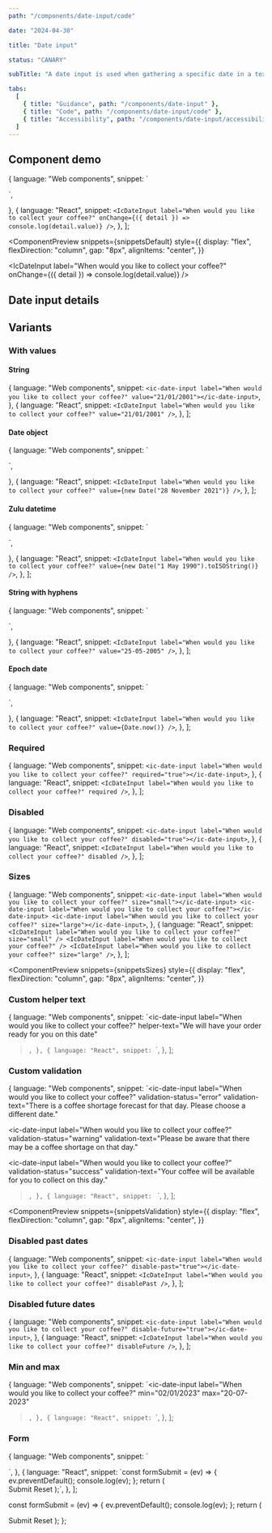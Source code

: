 ```yaml
---
path: "/components/date-input/code"

date: "2024-04-30"

title: "Date input"

status: "CANARY"

subTitle: "A date input is used when gathering a specific date in a text-based format."

tabs:
  [
    { title: "Guidance", path: "/components/date-input" },
    { title: "Code", path: "/components/date-input/code" },
    { title: "Accessibility", path: "/components/date-input/accessibility" },
  ]
---
```



## Component demo

  {
    language: "Web components",
    snippet: `<ic-date-input label="When would you like to collect your coffee?"></ic-date-input>
<script>
  const dateInput = document.querySelector("ic-date-input");
  dateInput.addEventListener("icChange", function ({ detail }) {
    console.log(detail.value);
  });
</script>`,
  },
  {
    language: "React",
    snippet: `<IcDateInput
  label="When would you like to collect your coffee?"
  onChange={({ detail }) => console.log(detail.value)}
/>`,
  },
];

<ComponentPreview
  snippets={snippetsDefault}
  style={{
    display: "flex",
    flexDirection: "column",
    gap: "8px",
    alignItems: "center",
  }}
>
  <IcDateInput
    label="When would you like to collect your coffee?"
    onChange={({ detail }) => console.log(detail.value)}
  />
</ComponentPreview>

## Date input details

<ComponentDetails component="ic-date-input" canary />

## Variants

### With values

#### String

  {
    language: "Web components",
    snippet: `<ic-date-input label="When would you like to collect your coffee?" value="21/01/2001"></ic-date-input>`,
  },
  {
    language: "React",
    snippet: `<IcDateInput label="When would you like to collect your coffee?" value="21/01/2001" />`,
  },
];

<ComponentPreview snippets={snippetsStringValue}>
  <IcDateInput
    label="When would you like to collect your coffee?"
    value="21/01/2001"
  />
</ComponentPreview>

#### Date object

  {
    language: "Web components",
    snippet: `<ic-date-input label="When would you like to collect your coffee?"></ic-date-input>
<script>
  const dateInputDate = document.querySelector("ic-date-input");
  dateInputDate.value = new Date("28 November 2021");
</script>`,
  },
  {
    language: "React",
    snippet: `<IcDateInput
  label="When would you like to collect your coffee?"
  value={new Date("28 November 2021")}
/>`,
  },
];

<ComponentPreview snippets={snippetsDateObject}>
  <IcDateInput
    label="When would you like to collect your coffee?"
    value={new Date("28 November 2021")}
  />
</ComponentPreview>

#### Zulu datetime

  {
    language: "Web components",
    snippet: `<ic-date-input label="When would you like to collect your coffee?"></ic-date-input>
<script>
  const dateInputDate = document.querySelector("ic-date-input");
  dateInputDate.value = new Date("1 May 1990").toISOString();
</script>`,
  },
  {
    language: "React",
    snippet: `<IcDateInput
  label="When would you like to collect your coffee?"
  value={new Date("1 May 1990").toISOString()}
/>`,
  },
];

<ComponentPreview snippets={snippetsZulu}>
  <IcDateInput
    label="When would you like to collect your coffee?"
    value={new Date("1 May 1990").toISOString()}
  />
</ComponentPreview>

#### String with hyphens

  {
    language: "Web components",
    snippet: `<ic-date-input label="When would you like to collect your coffee?"></ic-date-input>
<script>
  const dateInputDate = document.querySelector("ic-date-input");
  dateInputDate.value = "25-05-2005";
</script>`,
  },
  {
    language: "React",
    snippet: `<IcDateInput label="When would you like to collect your coffee?" value="25-05-2005" />`,
  },
];

<ComponentPreview snippets={snippetsHyphens}>
  <IcDateInput
    label="When would you like to collect your coffee?"
    value="25-05-2005"
  />
</ComponentPreview>

#### Epoch date

  {
    language: "Web components",
    snippet: `<ic-date-input label="When would you like to collect your coffee?"></ic-date-input>
<script>
  const dateInputDate = document.querySelector("ic-date-input");
  dateInputString.value = Date.now();
</script>`,
  },
  {
    language: "React",
    snippet: `<IcDateInput
  label="When would you like to collect your coffee?"
  value={Date.now()}
/>`,
  },
];

<ComponentPreview snippets={snippetsEpoch}>
  <IcDateInput
    label="When would you like to collect your coffee?"
    value={Date.now()}
  />
</ComponentPreview>

### Required

  {
    language: "Web components",
    snippet: `<ic-date-input label="When would you like to collect your coffee?" required="true"></ic-date-input>`,
  },
  {
    language: "React",
    snippet: `<IcDateInput label="When would you like to collect your coffee?" required />`,
  },
];

<ComponentPreview snippets={snippetsRequired}>
  <IcDateInput label="When would you like to collect your coffee?" required />
</ComponentPreview>

### Disabled

  {
    language: "Web components",
    snippet: `<ic-date-input label="When would you like to collect your coffee?" disabled="true"></ic-date-input>`,
  },
  {
    language: "React",
    snippet: `<IcDateInput label="When would you like to collect your coffee?" disabled />`,
  },
];

<ComponentPreview snippets={snippetsDisabled}>
  <IcDateInput label="When would you like to collect your coffee?" disabled />
</ComponentPreview>

### Sizes

  {
    language: "Web components",
    snippet: `<ic-date-input label="When would you like to collect your coffee?" size="small"></ic-date-input>
<ic-date-input label="When would you like to collect your coffee?"></ic-date-input>
<ic-date-input label="When would you like to collect your coffee?" size="large"></ic-date-input>`,
  },
  {
    language: "React",
    snippet: `<IcDateInput label="When would you like to collect your coffee?" size="small" />
<IcDateInput label="When would you like to collect your coffee?" />
<IcDateInput label="When would you like to collect your coffee?" size="large" />`,
  },
];

<ComponentPreview
  snippets={snippetsSizes}
  style={{
    display: "flex",
    flexDirection: "column",
    gap: "8px",
    alignItems: "center",
  }}
>
  <IcDateInput
    label="When would you like to collect your coffee?"
    size="small"
  />
  <IcDateInput label="When would you like to collect your coffee?" />
  <IcDateInput
    label="When would you like to collect your coffee?"
    size="large"
  />
</ComponentPreview>

### Custom helper text

  {
    language: "Web components",
    snippet: `<ic-date-input
  label="When would you like to collect your coffee?"
  helper-text="We will have your order ready for you on this date"
></ic-date-input>`,
  },
  {
    language: "React",
    snippet: `<IcDateInput
  label="When would you like to collect your coffee?"
  helperText="We will have your order ready for you on this date"
/>`,
  },
];

<ComponentPreview snippets={snippetsCustomHelperText}>
  <IcDateInput
    label="When would you like to collect your coffee?"
    helperText="We will have your order ready for you on this date"
  />
</ComponentPreview>

### Custom validation

  {
    language: "Web components",
    snippet: `<ic-date-input
  label="When would you like to collect your coffee?"
  validation-status="error"
  validation-text="There is a coffee shortage forecast for that day. Please choose a different date."
></ic-date-input>
<ic-date-input
  label="When would you like to collect your coffee?"
  validation-status="warning"
  validation-text="Please be aware that there may be a coffee shortage on that day."
></ic-date-input>
<ic-date-input
  label="When would you like to collect your coffee?"
  validation-status="success"
  validation-text="Your coffee will be available for you to collect on this day."
></ic-date-input>`,
  },
  {
    language: "React",
    snippet: `<IcDateInput
  label="When would you like to collect your coffee?"
  validationStatus="error"
  validationText="There is a coffee shortage forecast for that day. Please choose a different date."
/>
<IcDateInput
  label="When would you like to collect your coffee?"
  validationStatus="warning"
  validationText="Please be aware that there may be a coffee shortage on that day."
/>
<IcDateInput
  label="When would you like to collect your coffee?"
  validationStatus="success"
  validationText="Your coffee will be available for you to collect on this day."
/>`,
  },
];

<ComponentPreview
  snippets={snippetsValidation}
  style={{
    display: "flex",
    flexDirection: "column",
    gap: "8px",
    alignItems: "center",
  }}
>
  <IcDateInput
    label="When would you like to collect your coffee?"
    validationStatus="error"
    validationText="There is a coffee shortage forecast for that day. Please choose a different date."
  />
  <IcDateInput
    label="When would you like to collect your coffee?"
    validationStatus="warning"
    validationText="Please be aware that there may be a coffee shortage on that day."
  />
  <IcDateInput
    label="When would you like to collect your coffee?"
    validationStatus="success"
    validationText="Your coffee will be available for you to collect on this day."
  />
</ComponentPreview>

### Disabled past dates

  {
    language: "Web components",
    snippet: `<ic-date-input label="When would you like to collect your coffee?" disable-past="true"></ic-date-input>`,
  },
  {
    language: "React",
    snippet: `<IcDateInput label="When would you like to collect your coffee?" disablePast />`,
  },
];

<ComponentPreview snippets={snippetsDisabledPastDates}>
  <IcDateInput
    label="When would you like to collect your coffee?"
    disablePast
  />
</ComponentPreview>

### Disabled future dates

  {
    language: "Web components",
    snippet: `<ic-date-input label="When would you like to collect your coffee?" disable-future="true"></ic-date-input>`,
  },
  {
    language: "React",
    snippet: `<IcDateInput label="When would you like to collect your coffee?" disableFuture />`,
  },
];

<ComponentPreview snippets={snippetsDisabledFutureDates}>
  <IcDateInput
    label="When would you like to collect your coffee?"
    disableFuture
  />
</ComponentPreview>

### Min and max

  {
    language: "Web components",
    snippet: `<ic-date-input
  label="When would you like to collect your coffee?"
  min="02/01/2023"
  max="20-07-2023"
></ic-date-input>`,
  },
  {
    language: "React",
    snippet: `<IcDateInput
  label="When would you like to collect your coffee?"
  min="02/01/2023"
  max="20-07-2023"
/>`,
  },
];

<ComponentPreview snippets={snippetsMinMax}>
  <IcDateInput
    label="When would you like to collect your coffee?"
    min="02/01/2023"
    max="20-07-2023"
  />
</ComponentPreview>

### Form

  {
    language: "Web components",
    snippet: `<form>
  <ic-date-input label="When would you like to collect your coffee?" value="13/03/1951"></ic-date-input>
  <ic-button type="submit" value="Submit"></ic-button>
  <ic-button type="reset" value="Reset"></ic-button>
  <script>
    document.querySelector("form").addEventListener("submit", (ev) => {
      ev.preventDefault();
      console.log(ev);
    });
  </script>
</form>`,
  },
  {
    language: "React",
    snippet: `const formSubmit = (ev) => {
  ev.preventDefault();
  console.log(ev);
};
return (
  <form onSubmit={formSubmit}>
    <IcDateInput label="When would you like to collect your coffee?" value="13/03/1951" />
    <IcButton type="submit">Submit</IcButton>
    <IcButton type="reset">Reset</IcButton>
  </form>
);`,
  },
];

  const formSubmit = (ev) => {
    ev.preventDefault();
    console.log(ev);
  };
  return (
    <form onSubmit={formSubmit}>
      <IcDateInput
        label="When would you like to collect your coffee?"
        value="13/03/1951"
      />
      <IcButton type="submit">Submit</IcButton>
      <IcButton type="reset">Reset</IcButton>
    </form>
  );
};

<ComponentPreview snippets={snippetsForm}>
  <FormDateInput />
</ComponentPreview>
